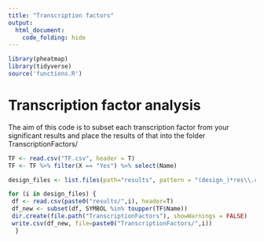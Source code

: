 ```yaml
---
title: "Transcription factors"
output: 
  html_document:
    code_folding: hide
---
```



```r
library(pheatmap)
library(tidyverse)
source('functions.R')
```


# Transcription factor analysis

The aim of this code is to subset each transcription factor from your significant results and place the results of that into the folder TranscriptionFactors/

```r
TF <- read.csv("TF.csv", header = T)
TF <- TF %>% filter(X == "Yes") %>% select(Name)
```

```r
design_files <- list.files(path="results", pattern = "(design_)*res\\.csv$")

for (i in design_files) {
 df <- read.csv(paste0("results/",i), header=T)
 df_new <- subset(df, SYMBOL %in% toupper(TF$Name))
 dir.create(file.path("TranscriptionFactors"), showWarnings = FALSE)
 write.csv(df_new, file=paste0("TranscriptionFactors/",i))
  }

```
